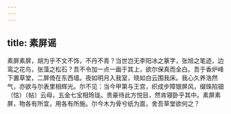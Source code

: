 ```yaml
---
---
---
```

title: 素屏谣
---



素屏素屏，胡为乎不文不饰，不丹不青？当世岂无李阳冰之篆字，张旭之笔迹，边鸾之花鸟，张藻之松石？吾不令加一点一画于其上，欲尔保真而全白。吾于香炉峰下置草堂，二屏倚在东西墙。夜如明月入我室，晓如白云围我床。我心久养浩然气，亦欲与尔表里相辉光。尔不见：当今甲第与王宫，织成步障银屏风，缀珠陷钿（怙）〔帖〕云母，五金七宝相玲珑。贵豪待此方悦目，然肯寝卧乎其中。素屏素屏，物各有所宜，用各有所施。尔今木为骨兮纸为面，舍吾草堂欲何之？